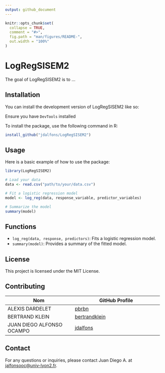 ```yaml
---
output: github_document
---
```


<!-- README.md is generated from README.Rmd. Please edit that file -->

```r
knitr::opts_chunk$set(
  collapse = TRUE,
  comment = "#>",
  fig.path = "man/figures/README-",
  out.width = "100%"
)
```

# LogRegSISEM2

<!-- badges: start -->
<!-- badges: end -->

The goal of LogRegSISEM2 is to ...

## Installation

You can install the development version of LogRegSISEM2 like so:

Ensure you have `DevTools` installed

To install the package, use the following command in R:

```R
install_github("jdalfons/LogRegSISEM2")
```


## Usage

Here is a basic example of how to use the package:

```R
library(LogRegSISEM2)

# Load your data
data <- read.csv("path/to/your/data.csv")

# Fit a logistic regression model
model <- log_reg(data, response_variable, predictor_variables)

# Summarize the model
summary(model)
```

## Functions

- `log_reg(data, response, predictors)`: Fits a logistic regression model.
- `summary(model)`: Provides a summary of the fitted model.

## License

This project is licensed under the MIT License.

## Contributing

| Nom                        | GitHub Profile                     |
|----------------------------|------------------------------------|
| ALEXIS DARDELET             | [pbrbn](https://github.com/AlexisDardelet)  |
| BERTRAND KLEIN             | [bertrandklein](https://github.com/bertrandklein) |
| JUAN DIEGO ALFONSO OCAMPO  | [jdalfons](https://github.com/jdalfons) |


## Contact

For any questions or inquiries, please contact Juan Diego A. at [jalfonsooc@univ-lyon2.fr](mailto:jalfonsooc@univ-lyon2.fr).


